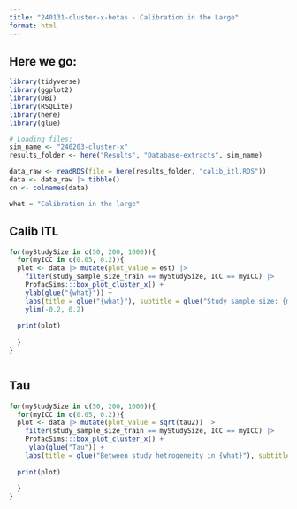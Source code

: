 ```yaml
---
title: "240131-cluster-x-betas - Calibration in the Large"
format: html
---
```


## Here we go:

```r
library(tidyverse)
library(ggplot2)
library(DBI)
library(RSQLite)
library(here)
library(glue)

# Loading files:
sim_name <- "240203-cluster-x"
results_folder <- here("Results", "Database-extracts", sim_name)

data_raw <- readRDS(file = here(results_folder, "calib_itl.RDS")) 
data <- data_raw |> tibble()
cn <- colnames(data)

what = "Calibration in the large"

```



## Calib ITL

```r
for(myStudySize in c(50, 200, 1000)){
  for(myICC in c(0.05, 0.2)){
  plot <- data |> mutate(plot_value = est) |> 
    filter(study_sample_size_train == myStudySize, ICC == myICC) |> 
    ProfacSims:::box_plot_cluster_x() +
    ylab(glue("{what}")) +
    labs(title = glue("{what}"), subtitle = glue("Study sample size: {myStudySize}, ICC: {myICC}")) +
    ylim(-0.2, 0.2)
  
  print(plot)
  
  }
}



```
## Tau

```r
for(myStudySize in c(50, 200, 1000)){
  for(myICC in c(0.05, 0.2)){
  plot <- data |> mutate(plot_value = sqrt(tau2)) |> 
    filter(study_sample_size_train == myStudySize, ICC == myICC) |> 
    ProfacSims:::box_plot_cluster_x() +
     ylab(glue("Tau")) +
    labs(title = glue("Between study hetrogeneity in {what}"), subtitle = glue("Study sample size: {myStudySize}, ICC: {myICC}"))
  
  print(plot)
  
  }
}

```
